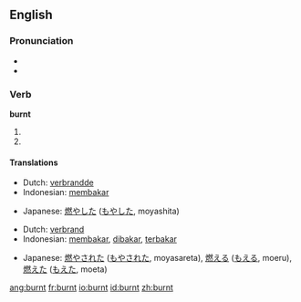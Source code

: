 ==English==

===Pronunciation===
*{{IPA|/'bʌrnt/}}
*{{audio|en-us-burnt.ogg|Audio (US)}}


===Verb===
'''burnt'''

# {{simple past of|[[burn]]|lang=English}}
# {{past participle of|[[burn]]|lang=English}}

====Translations====
{{trans-top|simple past of to burn}}
*Dutch: [[verbrandde]]
*Indonesian: [[bakar|membakar]]
{{trans-mid}}
*Japanese: [[燃やした]] ([[もやした]], moyashita)
{{trans-bottom}}

{{trans-top|past participle of to burn}}
*Dutch: [[verbrand]]
*Indonesian: [[bakar|membakar]], [[bakar|dibakar]], [[bakar|terbakar]]
{{trans-mid}}
*Japanese: [[燃やされた]] ([[もやされた]], moyasareta),  [[燃える]] ([[もえる]], moeru),  [[燃えた]] ([[もえた]], moeta)
{{trans-bottom}}

[[ang:burnt]]
[[fr:burnt]]
[[io:burnt]]
[[id:burnt]]
[[zh:burnt]]